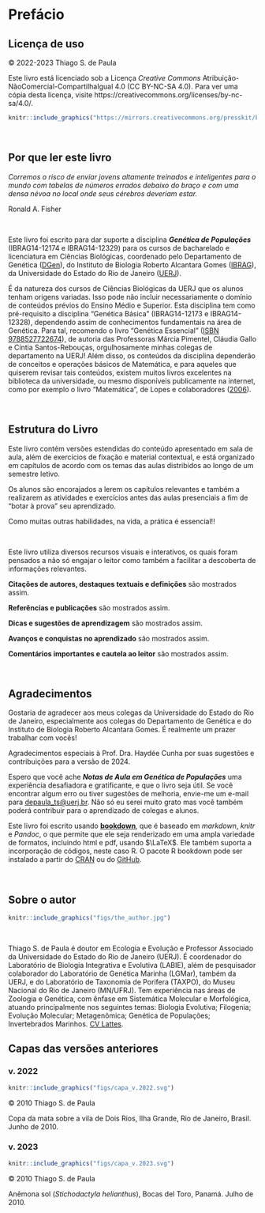 # Prefácio{-}


## Licença de uso {-}

© 2022-2023 Thiago S. de Paula

Este livro está licenciado sob a Licença _Creative Commons_ Atribuição-NãoComercial-CompartilhaIgual 4.0 (CC BY-NC-SA 4.0). Para ver uma cópia desta licença, visite https://creativecommons.org/licenses/by-nc-sa/4.0/.

```r
knitr::include_graphics("https://mirrors.creativecommons.org/presskit/buttons/88x31/png/by-nc-sa.png")
```

<br>


## Por que ler este livro {-}

:::quote

_Corremos o risco de enviar jovens altamente treinados e inteligentes para o mundo com tabelas de números errados debaixo do braço e com uma densa névoa no local onde seus cérebros deveriam estar._

Ronald A. Fisher

:::

<br>

Este livro foi escrito para dar suporte a disciplina _**Genética de Populações**_ (IBRAG14-12174 e IBRAG14-12329) para os cursos de bacharelado e licenciatura em Ciências Biológicas, coordenado pelo Departamento de Genética ([DGen](https://sites.google.com/view/dgen-uerj)), do Instituto de Biologia Roberto Alcantara Gomes ([IBRAG](http://www.ibrag.uerj.br/)), da Universidade do Estado do Rio de Janeiro ([UERJ](https://www.uerj.br/)). 

É da natureza dos cursos de Ciências Biológicas da UERJ que os alunos tenham origens variadas. Isso pode não incluir necessariamente o domínio de conteúdos prévios do Ensino Médio e Superior. Esta disciplina tem como pré-requisito a disciplina “Genética Básica” (IBRAG14-12173 e IBRAG14-12328), dependendo assim de conhecimentos fundamentais na área de Genética. Para tal, recomendo o livro "Genética Essencial" ([ISBN 9788527722674](https://www.grupogen.com.br/e-book-genetica-essencial)), de autoria das Professoras Márcia Pimentel, Cláudia Gallo e Cíntia Santos-Rebouças, orgulhosamente minhas colegas de departamento na UERJ! Além disso, os conteúdos da disciplina dependerão de conceitos e operações básicos de Matemática, e para aqueles que quiserem revisar tais conteúdos, existem muitos livros excelentes na biblioteca da universidade, ou mesmo disponíveis publicamente na internet, como por exemplo o livro “Matemática”, de Lopes e colaboradores ([2006](http://www.educadores.diaadia.pr.gov.br/arquivos/File/livro_didatico/matematica.pdf)). 

<br>

## Estrutura do Livro {-}

Este livro contém versões estendidas do conteúdo apresentado em sala de aula, além de exercícios de fixação e material contextual, e está organizado em capítulos de acordo com os temas das aulas distribídos ao longo de um semestre letivo. 

Os alunos são encorajados a lerem os capítulos relevantes e também a realizarem as atividades e exercícios antes das aulas presenciais a fim de “botar à prova” seu aprendizado. 

Como muitas outras habilidades, na vida, a prática é essencial!!

<br>

Este livro utiliza diversos recursos visuais e interativos, os quais foram pensados a não só engajar o leitor como também a facilitar a descoberta de informações relevantes.

:::quote

**Citações de autores, destaques textuais e definições** são mostrados assim.

:::

:::reference

**Referências e publicações** são mostrados assim.

:::

:::hint

**Dicas e sugestões de aprendizagem** são mostrados assim.

:::

:::success

**Avanços e conquistas no aprendizado** são mostrados assim.

:::

:::warning

**Comentários importantes e cautela ao leitor** são mostrados assim.

:::

<br>

## Agradecimentos {-}

Gostaria de agradecer aos meus colegas da Universidade do Estado do Rio de Janeiro, especialmente aos colegas do Departamento de Genética e do Instituto de Biologia Roberto Alcantara Gomes. É realmente um prazer trabalhar com vocês!

Agradecimentos especiais à Prof. Dra. Haydée Cunha por suas sugestões e contribuições para a versão de 2024.  

Espero que você ache _**Notas de Aula em Genética de Populações**_ uma experiência desafiadora e gratificante, e que o livro seja útil. Se você encontrar algum erro ou tiver sugestões de melhoria, envie-me um e-mail para [depaula_ts@uerj.br](mailto:depaula_ts@uerj.br). Não só eu serei muito grato mas você também poderá contribuir para o aprendizado de colegas e alunos.

Este livro foi escrito usando [**bookdown**](https://bookdown.org/), que é baseado em *markdown*, *knitr* e *Pandoc*, o que permite que ele seja renderizado em uma ampla variedade de formatos, incluindo html e pdf, usando $\LaTeX$. Ele também suporta a incorporação de códigos, neste caso R. O pacote R bookdown pode ser instalado a partir do [CRAN](https://cran.r-project.org/web/packages/bookdown/index.html) ou do [GitHub](https://github.com/rstudio/bookdown).

<br>

## Sobre o autor {-}

```r
knitr::include_graphics("figs/the_author.jpg")
```

<br>

Thiago S. de Paula é doutor em Ecologia e Evolução e Professor Associado da Universidade do Estado do Rio de Janeiro (UERJ). É coordenador do Laboratório de Biologia Integrativa e Evolutiva (LABIE), além de pesquisador colaborador do Laboratório de Genética Marinha (LGMar), também da UERJ, e do Laboratório de Taxonomia de Porifera (TAXPO), do Museu Nacional do Rio de Janeiro (MN/UFRJ). Tem experiência nas áreas de Zoologia e Genética, com ênfase em Sistemática Molecular e Morfológica, atuando principalmente nos seguintes temas: Biologia Evolutiva; Filogenia; Evolução Molecular; Metagenômica; Genética de Populações; Invertebrados Marinhos. [CV Lattes](http://lattes.cnpq.br/7695365364430438).


## Capas das versões anteriores {-}

### v. 2022 {-}

```r
knitr::include_graphics("figs/capa_v.2022.svg")
```

© 2010 Thiago S. de Paula

Copa da mata sobre a vila de Dois Rios, Ilha Grande, Rio de Janeiro, Brasil. Junho de 2010.

### v. 2023 {-}

```r
knitr::include_graphics("figs/capa_v.2023.svg")
```

© 2010 Thiago S. de Paula

Anêmona sol (_Stichodactyla helianthus_), Bocas del Toro, Panamá. Julho de 2010.
